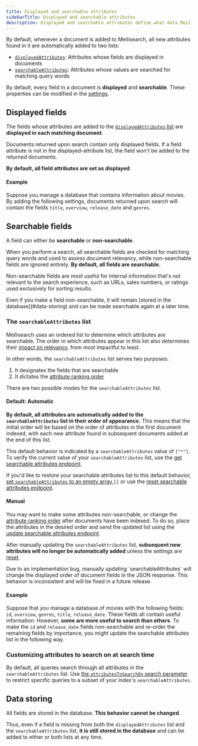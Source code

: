 ```yaml
---
title: Displayed and searchable attributes
sidebarTitle: Displayed and searchable attributes
description: Displayed and searchable attributes define what data Meilisearch returns after a successful query and which fields Meilisearch takes in account when searching. Knowing how to configure them can help improve your application's performance.
---
```



By default, whenever a document is added to Meilisearch, all new attributes found in it are automatically added to two lists:

- [`displayedAttributes`](/learn/relevancy/displayed_searchable_attributes#displayed-fields): Attributes whose fields are displayed in documents
- [`searchableAttributes`](/learn/relevancy/displayed_searchable_attributes#the-searchableattributes-list): Attributes whose values are searched for matching query words

By default, every field in a document is **displayed** and **searchable**. These properties can be modified in the [settings](/reference/api/settings).

## Displayed fields

The fields whose attributes are added to the [`displayedAttributes` list](/reference/api/settings#displayed-attributes) are **displayed in each matching document**.

Documents returned upon search contain only displayed fields. If a field attribute is not in the displayed-attribute list, the field won't be added to the returned documents.

**By default, all field attributes are set as displayed**.

#### Example

Suppose you manage a database that contains information about movies. By adding the following settings, documents returned upon search will contain the fields `title`, `overview`, `release_date` and `genres`.

<CodeSamplesFieldPropertiesGuideDisplayed1 />

## Searchable fields

A field can either be **searchable** or **non-searchable**.

When you perform a search, all searchable fields are checked for matching query words and used to assess document relevancy, while non-searchable fields are ignored entirely. **By default, all fields are searchable.**

Non-searchable fields are most useful for internal information that's not relevant to the search experience, such as URLs, sales numbers, or ratings used exclusively for sorting results.

<Tip>
Even if you make a field non-searchable, it will remain [stored in the database](#data-storing) and can be made searchable again at a later time.
</Tip>

### The `searchableAttributes` list

Meilisearch uses an ordered list to determine which attributes are searchable. The order in which attributes appear in this list also determines their [impact on relevancy](/learn/relevancy/attribute_ranking_order), from most impactful to least.

In other words, the `searchableAttributes` list serves two purposes:

1. It designates the fields that are searchable  
2. It dictates the [attribute ranking order](/learn/relevancy/attribute_ranking_order)

There are two possible modes for the `searchableAttributes` list.

#### Default: Automatic

**By default, all attributes are automatically added to the `searchableAttributes` list in their order of appearance.** This means that the initial order will be based on the order of attributes in the first document indexed, with each new attribute found in subsequent documents added at the end of this list.

This default behavior is indicated by a `searchableAttributes` value of `["*"]`. To verify the current value of your `searchableAttributes` list, use the [get searchable attributes endpoint](/reference/api/settings#get-searchable-attributes).

If you'd like to restore your searchable attributes list to this default behavior, [set `searchableAttributes` to an empty array `[]`](/reference/api/settings#update-searchable-attributes) or use the [reset searchable attributes endpoint](/reference/api/settings#reset-searchable-attributes).

#### Manual

You may want to make some attributes non-searchable, or change the [attribute ranking order](/learn/relevancy/attribute_ranking_order) after documents have been indexed. To do so, place the attributes in the desired order and send the updated list using the [update searchable attributes endpoint](/reference/api/settings#update-searchable-attributes).

After manually updating the `searchableAttributes` list, **subsequent new attributes will no longer be automatically added** unless the settings are [reset](/reference/api/settings#reset-searchable-attributes).

<Warning>
Due to an implementation bug, manually updating `searchableAttributes` will change the displayed order of document fields in the JSON response. This behavior is inconsistent and will be fixed in a future release.
</Warning>

#### Example

Suppose that you manage a database of movies with the following fields: `id`, `overview`, `genres`, `title`, `release_date`. These fields all contain useful information. However, **some are more useful to search than others**. To make the `id` and `release_date` fields non-searchable and re-order the remaining fields by importance, you might update the searchable attributes list in the following way.

<CodeSamplesFieldPropertiesGuideSearchable1 />

### Customizing attributes to search on at search time

By default, all queries search through all attributes in the `searchableAttributes` list. Use [the `attributesToSearchOn` search parameter](/reference/api/search#customize-attributes-to-search-on-at-search-time) to restrict specific queries to a subset of your index's `searchableAttributes`.

## Data storing

All fields are stored in the database. **This behavior cannot be changed**.

Thus, even if a field is missing from both the `displayedAttributes` list and the `searchableAttributes` list, **it is still stored in the database** and can be added to either or both lists at any time.

